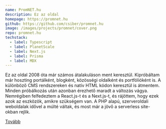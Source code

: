 ```yaml
---
name: PromNET.hu
description: Ez az oldal
homepage: https://promnet.hu
github: https://github.com/csiber/promnet.hu
image: /images/projects/promnet/cover.png
repo: promnet.hu
techstack:
  - label: Typescript
  - label: PlanetScale
  - label: Next.js
  - label: Prisma
  - label: MDX
---
```


Ez az oldal 2008 óta már számos átalakuláson ment keresztül. Kipróbáltam már hoszting portálként, blogként, közösségi oldalként és portfólióként is. A különböző CMS rendszereken és natív HTML kódon keresztül is átmentem. Minden próbálkozás után azonban érezhető maradt a változás vágya. Nemrégiben felfedeztem a React.js-t és a Next.js-t, és rájöttem, hogy ezek azok az eszközök, amikre szükségem van. A PHP alapú, szerveroldali weboldalak idővel a múlté váltak, és most már a jövő a serverless site-okban rejlik.

[Tovább](/about)
